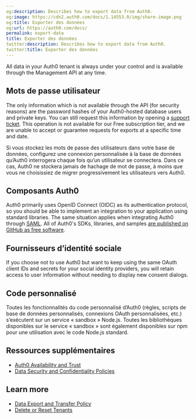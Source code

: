 ```yaml
---
og:description: Describes how to export data from Auth0.
og:image: https://cdn2.auth0.com/docs/1.14553.0/img/share-image.png
og:title: Exporter des données
og:url: https://auth0.com/docs/
permalink: export-data
title: Exporter des données
twitter:description: Describes how to export data from Auth0.
twitter:title: Exporter des données
---
```


All data in your Auth0 tenant is always under your control and is available through the <Tooltip tip="Management API: A product to allow customers to perform administrative tasks." cta="View Glossary" href="/docs/glossary?term=Management+API">Management API</Tooltip> at any time.

## Mots de passe utilisateur

The only information which is not available through the API (for security reasons) are the password hashes of your Auth0-hosted database users and private keys. You can still request this information by opening a [support ticket](https://support.auth0.com). This operation is not available for our Free subscription tier, and we are unable to accept or guarantee requests for exports at a specific time and date.

Si vous stockez les mots de passe des utilisateurs dans votre base de données, configurez une connexion personnalisée à la base de données qu’Auth0 interrogera chaque fois qu’un utilisateur se connectera. Dans ce cas, Auth0 ne stockera jamais de hachage de mot de passe, à moins que vous ne choisissiez de migrer progressivement les utilisateurs vers Auth0.

## Composants Auth0

Auth0 primarily uses <Tooltip tip="OpenID: Open standard for authentication that allows applications to verify users' identities without collecting and storing login information." cta="View Glossary" href="/docs/glossary?term=OpenID">OpenID</Tooltip> Connect (OIDC) as its authentication protocol, so you should be able to implement an integration to your application using standard libraries. The same situation applies when integrating Auth0 through [SAML](/docs/authenticate/single-sign-on/outbound-single-sign-on/configure-auth0-saml-identity-provider). All of Auth0's SDKs, libraries, and samples [are published on GitHub as free software](https://github.com/auth0/).

## Fournisseurs d’identité sociale

If you choose not to use Auth0 but want to keep using the same <Tooltip tip="OAuth 2.0: Authorization framework that defines authorization protocols and workflows." cta="View Glossary" href="/docs/glossary?term=OAuth">OAuth</Tooltip> <Tooltip tip="OAuth 2.0: Authorization framework that defines authorization protocols and workflows." cta="View Glossary" href="/docs/glossary?term=client+IDs">client IDs</Tooltip> and secrets for your social <Tooltip tip="Identity Provider (IdP): Service that stores and manages digital identities." cta="View Glossary" href="/docs/glossary?term=identity+providers">identity providers</Tooltip>, you will retain access to user information without needing to display new consent dialogs.

## Code personnalisé

Toutes les fonctionnalités du code personnalisé d’Auth0 (règles, scripts de base de données personnalisés, connexions OAuth personnalisées, etc.) s’exécutent sur un service « sandbox » Node.js. Toutes les bibliothèques disponibles sur le service « sandbox » sont également disponibles sur npm pour une utilisation avec le code Node.js standard.

## Ressources supplémentaires

* [Auth0 Availability and Trust](https://auth0.com/availability-trust)
* [Data Security and Confidentiality Policies](https://auth0.com/security)

## Learn more

* [Data Export and Transfer Policy](/docs/troubleshoot/customer-support/operational-policies/data-export-and-transfer-policy)
* [Delete or Reset Tenants](/docs/troubleshoot/customer-support/manage-subscriptions/delete-or-reset-tenant)